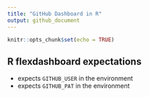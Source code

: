 ```yaml
---
title: "GitHub Dashboard in R"
output: github_document
---
```


```r
knitr::opts_chunk$set(echo = TRUE)
```

## R flexdashboard expectations

- expects `GITHUB_USER` in the environment
- expects `GITHUB_PAT` in the environment
